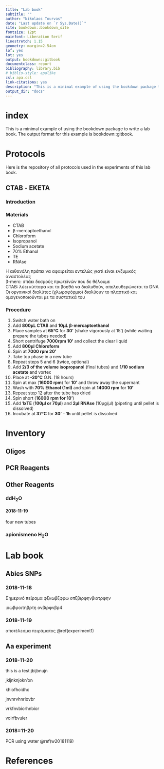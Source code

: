 ```yaml
--- 
title: "Lab book"
subtitle: "" 
author: "Nikolaos Tourvas"
date: "Last update on `r Sys.Date()`"
site: bookdown::bookdown_site
fontsize: 12pt
mainfont: Liberation Serif
linestretch: 1.15
geometry: margin=2.54cm
lof: yes
lot: yes
output: bookdown::gitbook
documentclass: report
bibliography: library.bib
# biblio-style: apalike
csl: apa.csl
link-citations: yes
description: "This is a minimal example of using the bookdown package to write a lab book. The output format for this example is bookdown::gitbook."
output_dir: "docs"
---
```


# index
This is a minimal example of using the bookdown package to write a lab book. The output format for this example is bookdown::gitbook.

# Protocols

Here is the repository of all protocols used in the experiments of this lab book.


## CTAB - ΕΚΕΤΑ {#CTAB}

### Introduction


### Materials

- CTAB
- β-mercaptoethanol
- Chloroform
- Isopropanol
- Sodium acetate
- 70% Ethanol
- TE
- RNAse

Η αιθανόλη πρέπει να αφαιρείται εντελώς γιατί είναι ενζυμικός αναστολέας  
β-merc: σπάει δεσμούς πρωτεϊνών που δε θέλουμε  
CTAB: λύει κύτταρα και τα βοηθά να διαλυθούν, απελευθερώνεται το DNA  
Οι οργανικοί διαλύτες (χλωροφόρμιο) διαλύουν το πλαστικό και ομογενοποιούνται με τα συστατικά του

### Procedure

1. Switch water bath on
2. Add __800μL CTAB__ and __10μL β-mercaptoethanol__
3. Place samples at __65°C__ for __30'__ (shake vigorously at 15') (while waiting prepare the tubes needed)
4. Short centrifuge __7000rpm 10'__ and collect the clear liquid
5. Add __800μl Chloroform__
6. Spin at __7000 rpm 20'__
7. Take top phase in a new tube
8. Repeat steps 5 and 6 (twice, optional)
9. Add __2/3 of the volume isopropanol__ (final tubes) and __1/10 sodium acetate__ and vortex
10. Place at __-20°C__ O.N. (18 hours)
11. Spin at max (__16000 rpm__) for __10'__ and throw away the supernant
12. Wash with __70% Ethanol (1ml)__ and spin at __14000 rpm__ for __10'__
13. Repeat step 12 after the tube has dried
14. Spin short (__16000 rpm for 10'__)
15. Add __1xTE__ (__100μl or 70μl__) and __2μl RNAse__ (10μg/μl) (pipeting until pellet is dissolved)
16. Incubate at __37°C__ for __30'__ - __1h__ until pellet is dissolved 


# Inventory

## Oligos

## PCR Reagents

## Other Reagents
### ddH~2~O
#### 2018-11-19 {#w20181119}
four new tubes 

### apionismeno H~2~O


# Lab book

## Abies SNPs {#snp}
### 2018-11-18 {#experiment1}

Σημερινό πείραμα
φξκωβξφρω
οπξβιρφηνβιοτρφην

ιοωβφοιτηβρτη
ονβιρφνβρ4


### 2018-11-19

αποτέλεσμα πειράματος \@ref(experiment1)



## Aa experiment
### 2018-11-20
this is a test
jbijbnujn

jkljnknjokn'on

khiofhoidhc

jnvnrvhnriovbr

vrkfnvbiorhnbior

voirfbvuier


### 2018=11-20
PCR using water \@ref(w20181119)


# References
